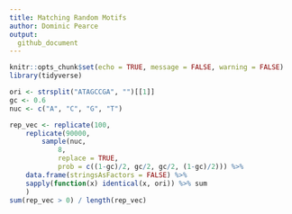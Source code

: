```yaml
---
title: Matching Random Motifs
author: Dominic Pearce
output:
  github_document
---
```


```r
knitr::opts_chunk$set(echo = TRUE, message = FALSE, warning = FALSE)
library(tidyverse)
```

```r
ori <- strsplit("ATAGCCGA", "")[[1]]
gc <- 0.6
nuc <- c("A", "C", "G", "T")

rep_vec <- replicate(100,
    replicate(90000,
        sample(nuc,
            8,
            replace = TRUE,
            prob = c((1-gc)/2, gc/2, gc/2, (1-gc)/2))) %>%
    data.frame(stringsAsFactors = FALSE) %>%
    sapply(function(x) identical(x, ori)) %>% sum
    )
sum(rep_vec > 0) / length(rep_vec)
```
